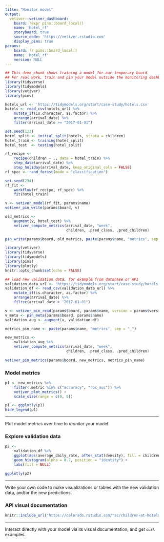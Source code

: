```yaml
---
title: "Monitor model"
output: 
  vetiver::vetiver_dashboard:
    board: !expr pins::board_local()
    name: 'hotel_rf'
    storyboard: true
    source_code: 'https://vetiver.rstudio.com'
    display_pins: true
params:
    board: !r pins::board_local()
    name: 'hotel_rf'
    version: NULL
---
```


```r
## This demo chunk shows training a model for our temporary board
## For real work, train and pin your model outside the monitoring dashboard
library(tidyverse)
library(tidymodels)
library(vetiver)
library(pins)

hotels_url <- 'https://tidymodels.org/start/case-study/hotels.csv'
hotels <- read_csv(hotels_url) %>%
    mutate_if(is.character, as.factor) %>%
    arrange(arrival_date) %>%
    filter(arrival_date >= "2017-01-01") 

set.seed(123)
hotel_split <- initial_split(hotels, strata = children)
hotel_train <- training(hotel_split)
hotel_test  <- testing(hotel_split)

rf_recipe <-
    recipe(children ~ ., data = hotel_train) %>%
    step_date(arrival_date) %>%
    step_holiday(arrival_date, keep_original_cols = FALSE)
rf_spec <- rand_forest(mode = "classification")

set.seed(234)
rf_fit <-
    workflow(rf_recipe, rf_spec) %>%
    fit(hotel_train)

v <- vetiver_model(rf_fit, params$name)
vetiver_pin_write(params$board, v)

old_metrics <- 
    augment(v, hotel_test) %>%
    vetiver_compute_metrics(arrival_date, "week",
                            children, .pred_class, .pred_children)

pin_write(params$board, old_metrics, paste(params$name, "metrics", sep = "_"))
```


```r
library(vetiver)
library(tidyverse)
library(tidymodels)
library(pins)
library(plotly)
knitr::opts_chunk$set(echo = FALSE)

## load new validation data, for example from database or API
validation_data_url <- 'https://tidymodels.org/start/case-study/hotels.csv'
validation_df <- read_csv(validation_data_url) %>%
    mutate_if(is.character, as.factor) %>%
    arrange(arrival_date) %>%
    filter(arrival_date > "2017-01-01") 

v <- vetiver_pin_read(params$board, params$name, version = params$version)
v_meta <- pin_meta(params$board, params$name)
validation_aug <- augment(v, validation_df)

metrics_pin_name <- paste(params$name, "metrics", sep = "_")

new_metrics <-
    validation_aug %>%
    vetiver_compute_metrics(arrival_date, "week",
                            children, .pred_class, .pred_children)
    
vetiver_pin_metrics(params$board, new_metrics, metrics_pin_name)

```



### Model metrics

```r
p1 <- new_metrics %>%
    filter(.metric %in% c("accuracy", "roc_auc")) %>%
    vetiver_plot_metrics() +  
    scale_size(range = c(0, 5))

p1 <- ggplotly(p1)
hide_legend(p1)
```


***

Plot model metrics over time to *monitor* your model.

### Explore validation data

```r
p2 <-
    validation_df %>%
    ggplot(aes(average_daily_rate, after_stat(density), fill = children)) +
    geom_histogram(alpha = 0.7, position = "identity") +
    labs(fill = NULL)

ggplotly(p2)
```


***

Write your own code to make visualizations or tables with the new validation data, and/or the new predictions.

### API visual documentation

```r
knitr::include_url("https://colorado.rstudio.com/rsc/children-at-hotels/", height = "600px")
```

***

Interact directly with your model via its visual documentation, and get `curl` examples.

